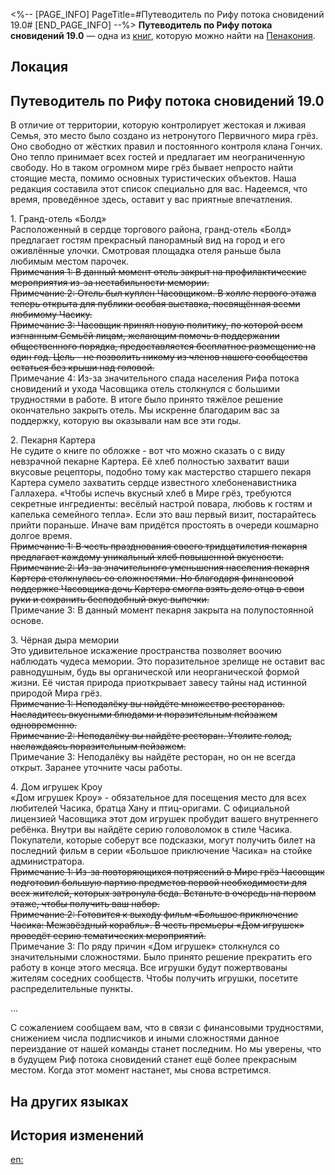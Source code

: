 <%-- [PAGE_INFO]
PageTitle=#Путеводитель по Рифу потока сновидений 19.0#
[END_PAGE_INFO] --%>
{{Дополнить}}
{{Книга Инфобокс
|id           = 348
|Название     = 
|Изображение  = Предмет Книга Пенакония.png
|Мир          = Пенакония
|Томов        = 1
|Автор        = <!--нужно добавить-->
|Описание     = Этот путеводитель претерпел многочисленные редакции, чтобы каждый гость Рифа потока сновидений получил незабываемые впечатления от путешествия.
|Том1         = {{tx}}
|Источник1    = {{tx|Отсутствует источник}}
|Персонажи    = 
|Фракции      = 
}}
'''Путеводитель по Рифу потока сновидений 19.0''' — одна из [[Книги|книг]], которую можно найти на [[Пенакония]].

==Локация==
{{Отметка карты|<!--название карты-->|<!--id отметки-->}}

==Путеводитель по Рифу потока сновидений 19.0==
В отличие от территории, которую контролирует жестокая и лживая Семья, это место было создано из нетронутого Первичного мира грёз. Оно свободно от жёстких правил и постоянного контроля клана Гончих. Оно тепло принимает всех гостей и предлагает им неограниченную свободу. Но в таком огромном мире грёз бывает непросто найти стоящие места, помимо основных туристических объектов. Наша редакция составила этот список специально для вас. Надеемся, что время, проведённое здесь, оставит у вас приятные впечатления.

1. Гранд-отель «Болд»<br />
Расположенный в сердце торгового района, гранд-отель «Болд» предлагает гостям прекрасный панорамный вид на город и его оживлённые улочки. Смотровая площадка отеля раньше была любимым местом парочек.<br /><s>Примечания 1: В данный момент отель закрыт на профилактические мероприятия из-за нестабильности мемории.</s><br /><s>Примечание 2: Отель был куплен Часовщиком. В холле первого этажа теперь открыта для публики особая выставка, посвящённая всеми любимому Часику.</s><br /><s>Примечание 3: Часовщик принял новую политику, по которой всем изгнанным Семьёй лицам, желающим помочь в поддержании общественного порядка, предоставляется бесплатное размещение на один год. Цель - не позволить никому из членов нашего сообщества остаться без крыши над головой.</s><br />Примечание 4: Из-за значительного спада населения Рифа потока сновидений и ухода Часовщика отель столкнулся с большими трудностями в работе. В итоге было принято тяжёлое решение окончательно закрыть отель. Мы искренне благодарим вас за поддержку, которую вы оказывали нам все эти годы.

2. Пекарня Картера<br />
Не судите о книге по обложке - вот что можно сказать о с виду невзрачной пекарне Картера. Её хлеб полностью захватит ваши вкусовые рецепторы, подобно тому как мастерство старшего пекаря Картера сумело захватить сердце известного хлебоненавистника Галлахера. «Чтобы испечь вкусный хлеб в Мире грёз, требуются секретные ингредиенты: весёлый настрой повара, любовь к гостям и капелька семейного тепла». Если это ваш первый визит, постарайтесь прийти пораньше. Иначе вам придётся простоять в очереди кошмарно долгое время.<br /><s>Примечание 1: В честь празднования своего тридцатилетия пекарня предлагает каждому уникальный хлеб повышенной вкусности.</s><br /><s>Примечание 2: Из-за значительного уменьшения населения пекарня Картера столкнулась со сложностями. Но благодаря финансовой поддержке Часовщика дочь Картера смогла взять дело отца в свои руки и сохранить бесподобный вкус выпечки.</s><br />Примечание 3: В данный момент пекарня закрыта на полупостоянной основе.

3. Чёрная дыра мемории<br />
Это удивительное искажение пространства позволяет воочию наблюдать чудеса мемории. Это поразительное зрелище не оставит вас равнодушным, будь вы органической или неорганической формой жизни. Её чистая природа приоткрывает завесу тайны над истинной природой Мира грёз.<br /><s>Примечание 1: Неподалёку вы найдёте множество ресторанов. Насладитесь вкусными блюдами и поразительным пейзажем одновременно.</s><br /><s>Примечание 2: Неподалёку вы найдёте ресторан. Утолите голод, наслаждаясь поразительным пейзажем.</s><br />Примечание 3: Неподалёку вы найдёте ресторан, но он не всегда открыт. Заранее уточните часы работы.

4. Дом игрушек Кроу<br />
«Дом игрушек Кроу» - обязательное для посещения место для всех любителей Часика, братца Хану и птиц-оригами. С официальной лицензией Часовщика этот дом игрушек пробудит вашего внутреннего ребёнка. Внутри вы найдёте серию головоломок в стиле Часика. Покупатели, которые соберут все подсказки, могут получить билет на последний фильм в серии «Большое приключение Часика» на стойке администратора.<br /><s>Примечание 1: Из-за повторяющихся потрясений в Мире грёз Часовщик подготовил большую партию предметов первой необходимости для всех жителей, которых затронула беда. Встаньте в очередь на первом этаже, чтобы получить ваш набор.</s><br /><s>Примечание 2: Готовится к выходу фильм «Большое приключение Часика: Межзвёздный корабль». В честь премьеры «Дом игрушек» проведёт серию тематических мероприятий.</s><br />Примечание 3: По ряду причин «Дом игрушек» столкнулся со значительными сложностями. Было принято решение прекратить его работу в конце этого месяца. Все игрушки будут пожертвованы жителям соседних сообществ. Чтобы получить игрушки, посетите распределительные пункты.

...

С сожалением сообщаем вам, что в связи с финансовыми трудностями, снижением числа подписчиков и иными сложностями данное переиздание от нашей команды станет последним. Но мы уверены, что в будущем Риф потока сновидений станет ещё более прекрасным местом. Когда этот момент настанет, мы снова встретимся.

==На других языках==
{{На других языках
|en   = Dreamflux Reef Travel Guide 19.0
|zhs  = 流梦礁旅行指南19.0
|zht  = 流夢礁旅行指南19.0
|ja   = ドリームリーフ旅行ガイド19.0
|ko   = 꿈이 흐르는 암초 여행 가이드 19.0
|es   = Guía de viaje del Arrecife Flujosueño 19.0
|fr   = Guide de voyage du Bastion flonirique 19.0
|ru   = Путеводитель по Рифу потока сновидений 19.0
|th   = คู่มือการเดินทางในแนวฝันร่วงโรย 19.0
|vi   = Hướng Dẫn Du Lịch Rạn Đá Ngầm Lưu Mộng 19.0
|de   = Reiseführer für Traumfluss-Riff 19.0
|id   = Panduan Jalan-Jalan di Dreamflux Reef 19.0
|pt   = Guia de Viagem do Recife do Fluxonírico 19.0
}}

==История изменений==
{{История изменений|3.5}}

[[en:]]
